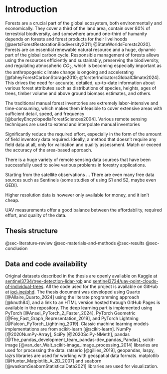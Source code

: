 # Introduction {#sec-introduction}

Forests are a crucial part of the global ecosystem, both environmentally and economically.
They cover a third of the land area, contain over 80% of terrestrial biodiversity, and somewhere around one-third of humanity depends on forests and forest products for their livelihoods [@aertsForestRestorationBiodiversity2011; @StateWorldsForests2020].
Forests are an essential renewable natural resource and a huge, dynamic part of the global carbon cycle.
Responsible management of forests allows using the resources efficiently and sustainably, preserving the biodiversity, and regulating atmospheric $CO_2$, which is becoming especially important as the anthropogenic climate change is ongoing and accelerating [@faheyForestCarbonStorage2010; @forsterIndicatorsGlobalClimate2024].
This drives the need for accurate, detailed, up-to-date information about various forest attributes such as distributions of species, heights, ages of trees, timber volume and above ground biomass estimates, and others.

The traditional manual forest inventories are extremely labor-intensive and time-consuming, which makes them infeasible to cover extensive areas with sufficient detail, speed, and frequency [@burleyEncyclopediaForestSciences2004].
Various remote sensing techniques are used to extend and interpolate manual inventories 

Significantly reduce the required effort, especially in the form of the amount of field inventory data required.
Ideally, a method that doesn't require any field data at all, only for validation and quality assessment.
Match or exceed the accuracy of the area-based approach.

There is a huge variety of remote sensing data sources that have been successfully used to solve various problems in forestry applications.

Starting from the satellite observations ...
There are even many free data sources such as Sentinels (some studies of using S1 and S2, maybe even GEDI).

Higher resolution data is however only available for money, and it isn't cheap.

UAV measurements offer a good balance between the affordability, required effort, and quality of the data.

## Thesis structure

@sec-literature-review
@sec-materials-and-methods
@sec-results
@sec-conclusion

## Data and code availability

Original datasets described in the thesis are openly available on Kaggle at [sentinel3734/tree-detection-lidar-rgb](https://www.kaggle.com/datasets/sentinel3734/tree-detection-lidar-rgb) and [sentinel3734/uav-point-clouds-of-individual-trees](https://www.kaggle.com/datasets/sentinel3734/uav-point-clouds-of-individual-trees).
All the code used for the project is available on GitHub at [iod-ine/phd](https://github.com/iod-ine/phd).
The thesis document was developed using Quarto [@Allaire_Quarto_2024] using the literate programming approach [@knuth84], and a link to an HTML version hosted through GitHub Pages is available in the repository.
The deep learning part is implemented using PyTorch [@Ansel_PyTorch_2_Faster_2024], PyTorch Geometric [@Fey_Fast_Graph_Representation_2019], and PyTorch Lightning [@Falcon_PyTorch_Lightning_2019].
Classic machine learning models implementations are from scikit-learn [@scikit-learn].
NumPy [@2020NumPy-Array], SciPy [@2020SciPy-NMeth], pandas [@The_pandas_development_team_pandas-dev_pandas_Pandas], scikit-image [@van_der_Walt_scikit-image_image_processing_2014] libraries are used for processing the data.
ratserio [@gillies_2019], geopandas, laspy, lazrs libraries are used for working with geospatial data formats.
matplotlib [@Hunter_Matplotlib_A_2D_2007] and seaborn [@waskomSeabornStatisticalData2021] libraries are used for visualization.
